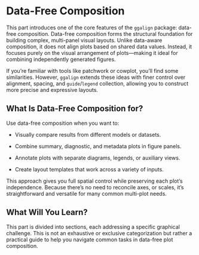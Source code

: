 # Data-Free Composition {#sec-data-free}

This part introduces one of the core features of the `ggalign` package:
data-free composition. Data-free composition forms the structural foundation for
building complex, multi-panel visual layouts. Unlike data-aware composition, it
does not align plots based on shared data values. Instead, it focuses purely on
the visual arrangement of plots—making it ideal for combining independently
generated figures.

If you're familiar with tools like patchwork or cowplot, you'll find some
similarities. However, `ggalign` extends these ideas with finer control over
alignment, spacing, and `guide`/`legend` collection, allowing you to construct
more precise and expressive layouts.

## What Is Data-Free Composition for?
Use data-free composition when you want to:

* Visually compare results from different models or datasets.

* Combine summary, diagnostic, and metadata plots in figure panels.

* Annotate plots with separate diagrams, legends, or auxiliary views.

* Create layout templates that work across a variety of inputs.

This approach gives you full spatial control while preserving each plot’s
independence. Because there's no need to reconcile axes, or scales, it’s
straightforward and versatile for many common multi-plot needs.

## What Will You Learn?
This part is divided into sections, each addressing a specific graphical
challenge. This is not an exhaustive or exclusive categorization but rather a
practical guide to help you navigate common tasks in data-free plot composition.
